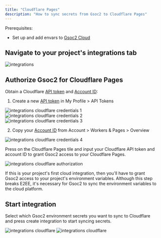 ```yaml
---
title: "Cloudflare Pages"
description: "How to sync secrets from Gsoc2 to Cloudflare Pages"
---
```


Prerequisites:

- Set up and add envars to [Gsoc2 Cloud](https://app.gsoc2.com)

## Navigate to your project's integrations tab

![integrations](../../images/integrations.png)

## Authorize Gsoc2 for Cloudflare Pages

Obtain a Cloudflare [API token](https://dash.cloudflare.com/profile/api-tokens) and [Account ID](https://developers.cloudflare.com/fundamentals/get-started/basic-tasks/find-account-and-zone-ids/):

1. Create a new [API token](https://dash.cloudflare.com/profile/api-tokens) in My Profile > API Tokens

![integrations cloudflare credentials 1](../../images/integrations/cloudflare/integrations-cloudflare-credentials-1.png)
![integrations cloudflare credentials 2](../../images/integrations/cloudflare/integrations-cloudflare-credentials-2.png)
![integrations cloudflare credentials 3](../../images/integrations/cloudflare/integrations-cloudflare-credentials-3.png)

2. Copy your [Account ID](https://developers.cloudflare.com/fundamentals/get-started/basic-tasks/find-account-and-zone-ids/) from Account > Workers & Pages > Overview

![integrations cloudflare credentials 4](../../images/integrations/cloudflare/integrations-cloudflare-credentials-4.png)

Press on the Cloudflare Pages tile and input your Cloudflare API token and account ID to grant Gsoc2 access to your Cloudflare Pages.

![integrations cloudflare authorization](../../images/integrations/cloudflare/integrations-cloudflare-auth.png)

<Info>
  If this is your project's first cloud integration, then you'll have to grant
  Gsoc2 access to your project's environment variables. Although this step
  breaks E2EE, it's necessary for Gsoc2 to sync the environment variables to
  the cloud platform.
</Info>

## Start integration

Select which Gsoc2 environment secrets you want to sync to Cloudflare and press create integration to start syncing secrets.

![integrations cloudflare](../../images/integrations/cloudflare/integrations-cloudflare-create.png)
![integrations cloudflare](../../images/integrations/cloudflare/integrations-cloudflare.png)

